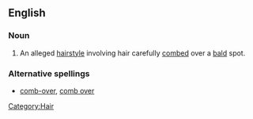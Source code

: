 {{wikipedia|Comb over}}

==English==

===Noun===
# An alleged [[hairstyle]] involving hair carefully [[comb]]ed over a [[bald]] spot.

=== Alternative spellings ===
*[[comb-over]], [[comb over]]

[[Category:Hair]]